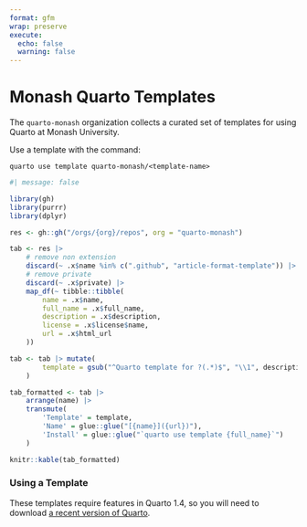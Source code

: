 ```yaml
---
format: gfm
wrap: preserve
execute:
  echo: false
  warning: false
---
```


# Monash Quarto Templates

The `quarto-monash` organization collects a curated set of templates for using Quarto at Monash University.

Use a template with the command:

`quarto use template quarto-monash/<template-name>`

```r
#| message: false

library(gh)
library(purrr)
library(dplyr)

res <- gh::gh("/orgs/{org}/repos", org = "quarto-monash")

tab <- res |>
    # remove non extension
    discard(~ .x$name %in% c(".github", "article-format-template")) |>
    # remove private
    discard(~ .x$private) |>
    map_df(~ tibble::tibble(
        name = .x$name,
        full_name = .x$full_name,
        description = .x$description,
        license = .x$license$name,
        url = .x$html_url
    ))

tab <- tab |> mutate(
        template = gsub("^Quarto template for ?(.*)$", "\\1", description, perl = TRUE)
    )

tab_formatted <- tab |>
    arrange(name) |>
    transmute(
        'Template' = template,
        'Name' = glue::glue("[{name}]({url})"),
        'Install' = glue::glue("`quarto use template {full_name}`")
    )

knitr::kable(tab_formatted)
```

### Using a Template

These templates require features in Quarto 1.4, so you will need to download [a recent version of Quarto](https://quarto.org/docs/download/).
